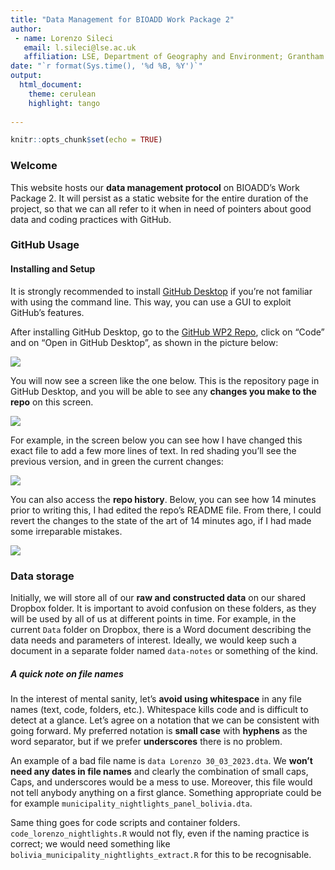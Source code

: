```yaml
---
title: "Data Management for BIOADD Work Package 2"
author:
 - name: Lorenzo Sileci
   email: l.sileci@lse.ac.uk
   affiliation: LSE, Department of Geography and Environment; Grantham Research Institute on Climate Change and the Environment
date: "`r format(Sys.time(), '%d %B, %Y')`"
output: 
  html_document:
    theme: cerulean 
    highlight: tango
    
---
```


```r
knitr::opts_chunk$set(echo = TRUE)
```

### Welcome

This website hosts our **data management protocol** on BIOADD's Work Package 2. It will persist as a static website for the entire duration of the project, so that we can all refer to it when in need of pointers about good data and coding practices with GitHub.

### GitHub Usage

#### Installing and Setup

It is strongly recommended to install [GitHub Desktop](https://desktop.github.com) if you're not familiar with using the command line. This way, you can use a GUI to exploit GitHub's features.

After installing GitHub Desktop, go to the [GitHub WP2 Repo](https://github.com/el-chinosauro/bioadd-wp2-github), click on "Code" and on "Open in GitHub Desktop", as shown in the picture below:

![](webpage-files/github-init.png)

You will now see a screen like the one below. This is the repository page in GitHub Desktop, and you will be able to see any **changes you make to the repo** on this screen.

![](webpage-files/clone-screen.png)

For example, in the screen below you can see how I have changed this exact file to add a few more lines of text. In red shading you'll see the previous version, and in green the current changes:

![](webpage-files/github-changes.png)

You can also access the **repo history**. Below, you can see how 14 minutes prior to writing this, I had edited the repo's README file. From there, I could revert the changes to the state of the art of 14 minutes ago, if I had made some irreparable mistakes.

![](webpage-files/github-history.png)


### Data storage

Initially, we will store all of our **raw and constructed data** on our shared Dropbox folder. It is important to avoid confusion on these folders, as they will be used by all of us at different points in time. For example, in the current `Data` folder on Dropbox, there is a Word document describing the data needs and parameters of interest. Ideally, we would keep such a document in a separate folder named `data-notes` or something of the kind.

##### A quick note on file names

In the interest of mental sanity, let's **avoid using whitespace** in any file names (text, code, folders, etc.). Whitespace kills code and is difficult to detect at a glance. Let's agree on a notation that we can be consistent with going forward. My preferred notation is **small case** with **hyphens** as the word separator, but if we prefer **underscores** there is no problem. 

An example of a bad file name is `data Lorenzo 30_03_2023.dta`. We **won't need any dates in file names** and clearly the combination of small caps, Caps, and underscores would be a mess to use. Moreover, this file would not tell anybody anything on a first glance. Something appropriate could be for example `municipality_nightlights_panel_bolivia.dta`.  

Same thing goes for code scripts and container folders. `code_lorenzo_nightlights.R` would not fly, even if the naming practice is correct; we would need something like `bolivia_municipality_nightlights_extract.R` for this to be recognisable.